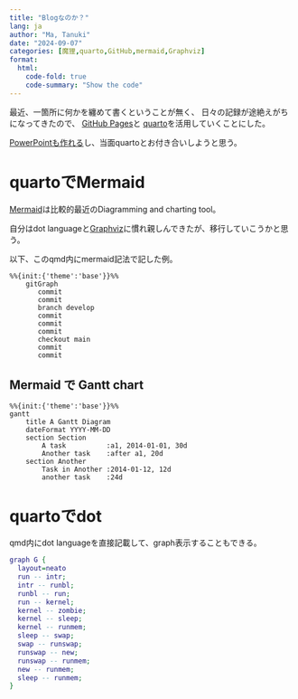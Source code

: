 ```yaml
---
title: "Blogなのか？"
lang: ja
author: "Ma, Tanuki"
date: "2024-09-07"
categories: [魔狸,quarto,GitHub,mermaid,Graphviz]
format:
  html:
    code-fold: true
    code-summary: "Show the code"
---
```


最近、一箇所に何かを纏めて書くということが無く、
日々の記録が途絶えがちになってきたので、
[GitHub Pages](https://docs.github.com/ja/pages)と
[quarto](https://quarto.org)を活用していくことにした。

[PowerPointも作れる](https://quarto.org/docs/presentations/powerpoint.html)し、当面quartoとお付き合いしようと思う。

# quartoでMermaid

[Mermaid](https://mermaid.js.org/)は比較的最近のDiagramming and charting tool。

自分はdot languageと[Graphviz](https://graphviz.org/)に慣れ親しんできたが、移行していこうかと思う。

以下、このqmd内にmermaid記法で記した例。

```mermaid
%%{init:{'theme':'base'}}%%
    gitGraph
       commit
       commit
       branch develop
       commit
       commit
       commit
       checkout main
       commit
       commit
```

## Mermaid で Gantt chart

```mermaid
%%{init:{'theme':'base'}}%%
gantt
    title A Gantt Diagram
    dateFormat YYYY-MM-DD
    section Section
        A task          :a1, 2014-01-01, 30d
        Another task    :after a1, 20d
    section Another
        Task in Another :2014-01-12, 12d
        another task    :24d
```

# quartoでdot

qmd内にdot languageを直接記載して、graph表示することもできる。

```dot
graph G {
  layout=neato
  run -- intr;
  intr -- runbl;
  runbl -- run;
  run -- kernel;
  kernel -- zombie;
  kernel -- sleep;
  kernel -- runmem;
  sleep -- swap;
  swap -- runswap;
  runswap -- new;
  runswap -- runmem;
  new -- runmem;
  sleep -- runmem;
}
```
